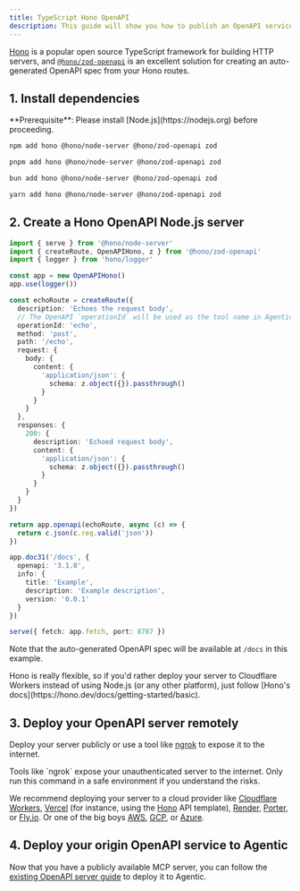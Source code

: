 ```yaml
---
title: TypeScript Hono OpenAPI
description: This guide will show you how to publish an OpenAPI service to Agentic using TypeScript and Hono's OpenAPI support.
---
```


[Hono](https://hono.dev) is a popular open source TypeScript framework for building HTTP servers, and [`@hono/zod-openapi`](https://hono.dev/examples/zod-openapi) is an excellent solution for creating an auto-generated OpenAPI spec from your Hono routes.

## 1. Install dependencies

<Info>
  **Prerequisite**: Please install [Node.js](https://nodejs.org) before
  proceeding.
</Info>

<CodeGroup>

```bash npm
npm add hono @hono/node-server @hono/zod-openapi zod
```

```bash pnpm
pnpm add hono @hono/node-server @hono/zod-openapi zod
```

```bash bun
bun add hono @hono/node-server @hono/zod-openapi zod
```

```bash yarn
yarn add hono @hono/node-server @hono/zod-openapi zod
```

</CodeGroup>

## 2. Create a Hono OpenAPI Node.js server

```ts server.ts
import { serve } from '@hono/node-server'
import { createRoute, OpenAPIHono, z } from '@hono/zod-openapi'
import { logger } from 'hono/logger'

const app = new OpenAPIHono()
app.use(logger())

const echoRoute = createRoute({
  description: 'Echoes the request body',
  // The OpenAPI `operationId` will be used as the tool name in Agentic
  operationId: 'echo',
  method: 'post',
  path: '/echo',
  request: {
    body: {
      content: {
        'application/json': {
          schema: z.object({}).passthrough()
        }
      }
    }
  },
  responses: {
    200: {
      description: 'Echoed request body',
      content: {
        'application/json': {
          schema: z.object({}).passthrough()
        }
      }
    }
  }
})

return app.openapi(echoRoute, async (c) => {
  return c.json(c.req.valid('json'))
})

app.doc31('/docs', {
  openapi: '3.1.0',
  info: {
    title: 'Example',
    description: 'Example description',
    version: '0.0.1'
  }
})

serve({ fetch: app.fetch, port: 8787 })
```

Note that the auto-generated OpenAPI spec will be available at `/docs` in this example.

<Tip>
  Hono is really flexible, so if you'd rather deploy your server to Cloudflare
  Workers instead of using Node.js (or any other platform), just follow [Hono's
  docs](https://hono.dev/docs/getting-started/basic).
</Tip>

## 3. Deploy your OpenAPI server remotely

Deploy your server publicly or use a tool like [ngrok](https://ngrok.com) to expose it to the internet.

<Warning>
  Tools like `ngrok` expose your unauthenticated server to the internet. Only
  run this command in a safe environment if you understand the risks.
</Warning>

We recommend deploying your server to a cloud provider like [Cloudflare Workers](https://workers.cloudflare.com), [Vercel](https://vercel.com/guides/hosting-backend-apis) (for instance, using the [Hono](https://vercel.com/templates/hono/hono-on-vercel) API template), [Render](https://render.com/docs/deploy-fastapi), [Porter](https://docs.porter.run/guides/nodejs/deploy-nodejs), or [Fly.io](https://fly.io/docs/python/frameworks/fastapi/). Or one of the big boys [AWS](https://aws.amazon.com), [GCP](https://cloud.google.com), or [Azure](https://azure.microsoft.com).

## 4. Deploy your origin OpenAPI service to Agentic

Now that you have a publicly available MCP server, you can follow the [existing OpenAPI server guide](/publishing/guides/existing-openapi-service) to deploy it to Agentic.
